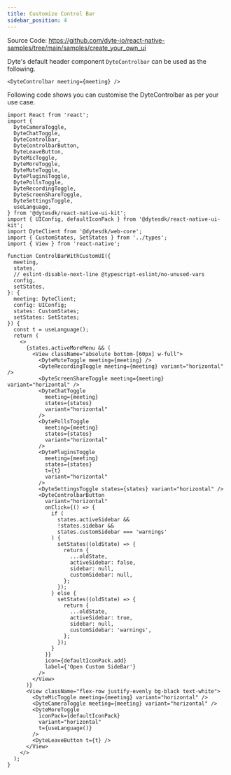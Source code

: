 ```yaml
---
title: Customize Control Bar
sidebar_position: 4
---
```


Source Code: https://github.com/dyte-io/react-native-samples/tree/main/samples/create_your_own_ui

Dyte's default header component `DyteControlbar` can be used as the following.

```tsx
<DyteControlbar meeting={meeting} />
```

Following code shows you can customise the DyteControlbar as per your use case.

```tsx
import React from 'react';
import {
  DyteCameraToggle,
  DyteChatToggle,
  DyteControlbar,
  DyteControlbarButton,
  DyteLeaveButton,
  DyteMicToggle,
  DyteMoreToggle,
  DyteMuteToggle,
  DytePluginsToggle,
  DytePollsToggle,
  DyteRecordingToggle,
  DyteScreenShareToggle,
  DyteSettingsToggle,
  useLanguage,
} from '@dytesdk/react-native-ui-kit';
import { UIConfig, defaultIconPack } from '@dytesdk/react-native-ui-kit';
import DyteClient from '@dytesdk/web-core';
import { CustomStates, SetStates } from '../types';
import { View } from 'react-native';

function ControlBarWithCustomUI({
  meeting,
  states,
  // eslint-disable-next-line @typescript-eslint/no-unused-vars
  config,
  setStates,
}: {
  meeting: DyteClient;
  config: UIConfig;
  states: CustomStates;
  setStates: SetStates;
}) {
  const t = useLanguage();
  return (
    <>
      {states.activeMoreMenu && (
        <View className="absolute bottom-[60px] w-full">
          <DyteMuteToggle meeting={meeting} />
          <DyteRecordingToggle meeting={meeting} variant="horizontal" />
          <DyteScreenShareToggle meeting={meeting} variant="horizontal" />
          <DyteChatToggle
            meeting={meeting}
            states={states}
            variant="horizontal"
          />
          <DytePollsToggle
            meeting={meeting}
            states={states}
            variant="horizontal"
          />
          <DytePluginsToggle
            meeting={meeting}
            states={states}
            t={t}
            variant="horizontal"
          />
          <DyteSettingsToggle states={states} variant="horizontal" />
          <DyteControlbarButton
            variant="horizontal"
            onClick={() => {
              if (
                states.activeSidebar &&
                !states.sidebar &&
                states.customSidebar === 'warnings'
              ) {
                setStates((oldState) => {
                  return {
                    ...oldState,
                    activeSidebar: false,
                    sidebar: null,
                    customSidebar: null,
                  };
                });
              } else {
                setStates((oldState) => {
                  return {
                    ...oldState,
                    activeSidebar: true,
                    sidebar: null,
                    customSidebar: 'warnings',
                  };
                });
              }
            }}
            icon={defaultIconPack.add}
            label={'Open Custom SideBar'}
          />
        </View>
      )}
      <View className="flex-row justify-evenly bg-black text-white">
        <DyteMicToggle meeting={meeting} variant="horizontal" />
        <DyteCameraToggle meeting={meeting} variant="horizontal" />
        <DyteMoreToggle
          iconPack={defaultIconPack}
          variant="horizontal"
          t={useLanguage()}
        />
        <DyteLeaveButton t={t} />
      </View>
    </>
  );
}
```
